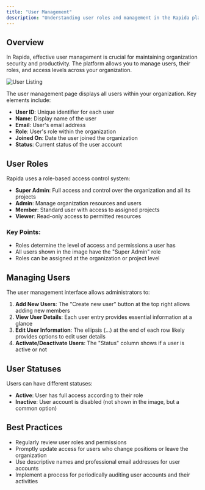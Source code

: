 ```yaml
---
title: "User Management"
description: "Understanding user roles and management in the Rapida platform"
---
```


## Overview

In Rapida, effective user management is crucial for maintaining organization security and productivity. The platform allows you to manage users, their roles, and access levels across your organization.

![User Listing](/images/workspace/user-management.png)

The user management page displays all users within your organization. Key elements include:

- **User ID**: Unique identifier for each user
- **Name**: Display name of the user
- **Email**: User's email address
- **Role**: User's role within the organization
- **Joined On**: Date the user joined the organization
- **Status**: Current status of the user account

## User Roles

Rapida uses a role-based access control system:

- **Super Admin**: Full access and control over the organization and all its projects
- **Admin**: Manage organization resources and users
- **Member**: Standard user with access to assigned projects
- **Viewer**: Read-only access to permitted resources

### Key Points:

- Roles determine the level of access and permissions a user has
- All users shown in the image have the "Super Admin" role
- Roles can be assigned at the organization or project level

## Managing Users

The user management interface allows administrators to:

1. **Add New Users**: The "Create new user" button at the top right allows adding new members
2. **View User Details**: Each user entry provides essential information at a glance
3. **Edit User Information**: The ellipsis (...) at the end of each row likely provides options to edit user details
4. **Activate/Deactivate Users**: The "Status" column shows if a user is active or not

## User Statuses

Users can have different statuses:

- **Active**: User has full access according to their role
- **Inactive**: User account is disabled (not shown in the image, but a common option)

## Best Practices

- Regularly review user roles and permissions
- Promptly update access for users who change positions or leave the organization
- Use descriptive names and professional email addresses for user accounts
- Implement a process for periodically auditing user accounts and their activities
